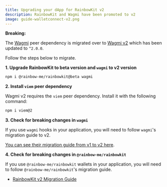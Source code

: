 ```yaml
---
title: Upgrading your dApp for RainbowKit v2
description: RainbowKit and Wagmi have been promoted to v2
image: guide-walletconnect-v2.png
---
```


**Breaking:**

The [Wagmi](https://wagmi.sh) peer dependency is migrated over to [Wagmi v2](https://wagmi.sh/) which has been updated to `^2.0.0`.

Follow the steps below to migrate.

**1. Upgrade RainbowKit to beta version and `wagmi` to v2 version**

```bash
npm i @rainbow-me/rainbowkit@beta wagmi
```

**2. Install `viem` peer dependency**

Wagmi v2 requires the `viem` peer dependency. Install it with the following command:

```bash
npm i viem@2
```

**3. Check for breaking changes in `wagmi`**

If you use `wagmi` hooks in your application, you will need to follow `wagmi`'s migration guide to v2.

[You can see their migration guide from v1 to v2 here](https://wagmi.sh/react/guides/migrate-from-v1-to-v2).

**4. Check for breaking changes in `@rainbow-me/rainbowkit`**

If you use `@rainbow-me/rainbowkit` wallets in your application, you will need to follow `@rainbow-me/rainbowkit`'s migration guide.

- [RainbowKit v2 Migration Guide](https://www.rainbowkit.com/docs/migration-guide#updated-to-rainbowkit-v2)